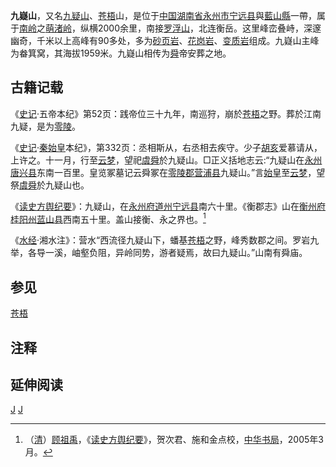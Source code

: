 '''九嶷山'''，又名[[九疑山|九疑山]]、[[苍梧|苍梧]]山，是位于[[中国|中国]][[湖南省|湖南省]][[永州市|永州市]][[宁远县|宁远县]]與[[藍山縣|藍山縣]]一帶，属于[[南岭|南岭]]之[[萌渚岭|萌渚岭]]，纵横2000余里，南接[[罗浮山|罗浮山]]，北连衡岳。这里峰峦叠峙，深邃幽奇，千米以上高峰有90多处，多为[[砂页岩|砂页岩]]、[[花岗岩|花岗岩]]、[[变质岩|变质岩]]组成。九嶷山主峰为畚箕窝，其海拔1959米。九嶷山相传为[[舜|舜]]帝安葬之地。

== 古籍记载 ==
《[[史记|史记]]·五帝本纪》第52页：践帝位三十九年，南巡狩，崩於[[苍梧|苍梧]]之野。葬於江南九疑，是为[[零陵|零陵]]。

《[[史记|史记]]·[[秦始皇|秦始皇]]本纪》，第332页：丞相斯从，右丞相去疾守。少子[[胡亥|胡亥]]爱慕请从，上许之。十一月，行至[[云梦|云梦]]，望祀[[虞舜|虞舜]]於九疑山。□正义括地志云:“九疑山在[[永州|永州]][[唐兴县|唐兴县]]东南一百里。皇览冢墓记云舜冢在[[零陵郡|零陵郡]][[营浦县|营浦县]]九疑山。”言[[始皇|始皇]]至[[云梦|云梦]]，望祭[[虞舜|虞舜]]於九疑山也。

《[[读史方舆纪要|读史方舆纪要]]》：九疑山，在[[永州府|永州府]][[道州|道州]][[宁远县|宁远县]]南六十里。《衡郡志》山在[[衡州府|衡州府]][[桂阳州|桂阳州]][[蓝山县|蓝山县]]西南五十里。盖山接衡、永之界也。<ref>（[[清|清]]）[[顾祖禹|顾祖禹]]，《[[读史方舆纪要|读史方舆纪要]]》，贺次君、施和金点校，[[中华书局|中华书局]]，2005年3月。 </ref>

《[[水经|水经]]·湘水注》：营水“西流径九疑山下，蟠基[[苍梧|苍梧]]之野，峰秀数郡之间。罗岩九举，各导一溪，岫壑负阻，异岭同势，游者疑焉，故曰九疑山。”山南有舜庙。

== 参见 ==
[[苍梧|苍梧]]

== 注释 ==

{{Reflist|25em}}

== 延伸阅读 ==
{{Wikisource further reading}}

{{中国山脉}}

[[Category:湖南山脉|J]]
[[Category:永州地理|J]]
